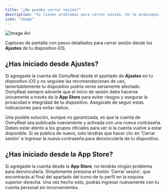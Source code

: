 ```yaml
---
title: "¿No puedes cerrar sesión?"
description: "Si tienes problemas para cerrar sesión, no te preocupes. A continuación, te explicamos las posibles causas y te ofrecemos soluciones para resolver este inconveniente de manera rápida. Sigue nuestras recomendaciones para cerrar sesión correctamente."
icon: "image"
---
```


![Image Avi](/images/image.avif)

Capturas de pantalla con pasos detallados para cerrar sesión desde los **Ajustes** de tu dispositivo iOS.

## ¿Has iniciado desde Ajustes?

Si agregaste la cuenta de OsmyReal desde el apartado de **Ajustes** en tu dispositivo iOS y no seguiste las recomendaciones de uso, lamentablemente tu dispositivo podría verse seriamente afectado. OsmyReal siempre advierte que el inicio de sesión debe hacerse únicamente a través de la **App Store** para evitar riesgos y asegurar la privacidad e integridad de tu dispositivo. Asegúrate de seguir estas indicaciones para evitar daños.

<Card title="Iniciar sesión" icon="sparkles">
  
</Card>

Una posible solución, aunque no garantizada, es que la cuenta de OsmyReal sea publicada nuevamente y activada con una nueva contraseña. Debes estar atento a los grupos oficiales para ver si la cuenta vuelve a estar disponible. Si se publica de nuevo, solo tendrás que hacer clic en 'Cerrar sesión' e ingresar la nueva contraseña para desvincularla de tu dispositivo.

## ¿Has iniciado desde la App Store?

Si agregaste la cuenta desde la **App Store**, no tendrás ningún problema para desvincularla. Simplemente presiona el botón 'Cerrar sesión', que encontrarás al final del apartado del ícono de tu perfil en la esquina superior derecha. Una vez hecho esto, podrás ingresar nuevamente con tu cuenta personal sin inconvenientes.